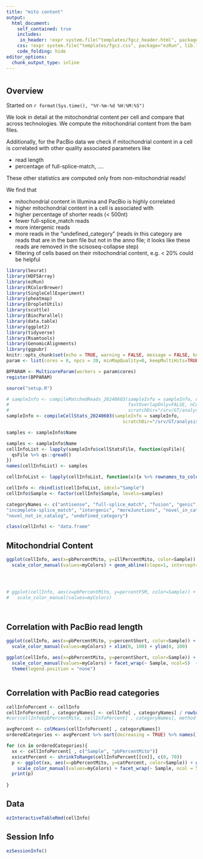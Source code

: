 ```yaml
---
title: "mito content"
output: 
  html_document:
    self_contained: true
    includes:
     in_header: !expr system.file("templates/fgcz_header.html", package="ezRun", lib.loc=.libPaths())
    css: !expr system.file("templates/fgcz.css", package="ezRun", lib.loc=.libPaths())
    code_folding: hide
editor_options: 
  chunk_output_type: inline
---
```



# {.tabset}

## Overview
Started on `r format(Sys.time(), "%Y-%m-%d %H:%M:%S")`

We look in detail at the mitochondrial content per cell and compare that across technologies. We compute the mitochondrial content from the bam files.

Additionally, for the PacBio data we check if mitochondrial content in a cell is correlated with other quality associated parameters like

- read length
- percentage of full-splice-match, ....

These other statistics are computed only from non-mitochondrial reads!

We find that

- mitochondrial content in Illumina and PacBio is highly correlated
- higher mitochondrial content in a cell is associated with
 - higher percentage of shorter reads (< 500nt)
 - fewer full-splice_match reads
 - more intergenic reads
 - more reads in the "undefined_category" (reads in this category are reads that are in the bam file but not in the anno file; it looks like these reads are removed in the scisoseq-collapse step)
 - filtering of cells based on their mitochondrial content, e.g. < 20% could be helpful
 



```r
library(Seurat)
library(HDF5Array)
library(ezRun)
library(RColorBrewer)
library(SingleCellExperiment)
library(pheatmap)
library(DropletUtils)
library(scuttle)
library(BiocParallel)
library(data.table)
library(ggplot2)
library(tidyverse)
library(Rsamtools)
library(GenomicAlignments)
library(ggpubr)
knitr::opts_chunk$set(echo = TRUE, warning = FALSE, message = FALSE, knitr.table.format = "html")
param <- list(cores = 8, npcs = 20, minMapQuality=0, keepMultiHits=TRUE, clusterResolution=1)

BPPARAM <- MulticoreParam(workers = param$cores)
register(BPPARAM)

source("setup.R")

```


```r
# sampleInfo <- compileMatchedReads_20240603(sampleInfo = sampleInfo, cbStart = cbStart, 
#                                            fastOverlapOnly=FALSE, nCores=4,
#                                            scratchDir="/srv/GT/analysis/p28443-Hella/p28443_read-matching_20240603")
sampleInfo <- compileCellStats_20240603(sampleInfo = sampleInfo, 
                                           scratchDir="/srv/GT/analysis/p28443-Hella/p28443_read-matching_20240603")

```




```r

samples <- sampleInfo$Name

samples <- sampleInfo$Name
cellInfoList <- lapply(sampleInfo$cellStatsFile, function(qsFile){
  qsFile %>% qs::qread()
})
names(cellInfoList) <- samples

cellInfoList <- lapply(cellInfoList, function(x){x %>% rownames_to_column("Barcode")})

cellInfo <- rbindlist(cellInfoList, idcol="Sample")
cellInfo$Sample <- factor(cellInfo$Sample, levels=samples)

categoryNames <- c("antisense", "full-splice_match", "fusion", "genic", "genic_intron", 
"incomplete-splice_match", "intergenic", "moreJunctions", "novel_in_catalog", 
"novel_not_in_catalog", "undefined_category")

class(cellInfo) <- "data.frame"

```

## Mitochondrial Content


```r


ggplot(cellInfo, aes(x=pbPercentMito, y=illPercentMito, color=Sample)) + geom_point() + 
  scale_color_manual(values=myColors) + geom_abline(slope=1, intercept=0) + xlim(0, 100) + ylim(0, 100)




# ggplot(cellInfo, aes(x=pbPercentMito, y=percentFSM, color=Sample)) + geom_point() + 
#   scale_color_manual(values=myColors)




```

## Correlation with PacBio read length

```r

ggplot(cellInfo, aes(x=pbPercentMito, y=percentShort, color=Sample)) + geom_point() + 
  scale_color_manual(values=myColors) + xlim(0, 100) + ylim(0, 100)

```

```r

ggplot(cellInfo, aes(x=pbPercentMito, y=percentShort, color=Sample)) + geom_point() + 
  scale_color_manual(values=myColors) + facet_wrap(~ Sample, ncol=5)  + xlim(0, 100) + ylim(0, 100) +
  theme(legend.position = "none")



```

## Correlation with PacBio read categories


```r

cellInfoPercent <- cellInfo
cellInfoPercent[ , categoryNames] <- cellInfo[ , categoryNames] / rowSums(cellInfo[ , categoryNames]) * 100
#cor(cellInfo$pbPercentMito, cellInfoPercent[ , categoryNames], method = "spearman")

avgPercent <- colMeans(cellInfoPercent[ , categoryNames])
orderedCategories <- avgPercent %>% sort(decreasing = TRUE) %>% names()

for (cn in orderedCategories){
  xx <- cellInfoPercent[ , c("Sample", "pbPercentMito")]
  xx$catPercent <- shrinkToRange(cellInfoPercent[[cn]], c(0, 70))
  p <- ggplot(xx, aes(x=pbPercentMito, y=catPercent, color=Sample)) + geom_point() + ylim(0, 70) +
    scale_color_manual(values=myColors) + facet_wrap(~ Sample, ncol = 5) + ggtitle(cn) + theme(legend.position = "none")
  print(p)
  
}


```

## Data

```r

ezInteractiveTableRmd(cellInfo)

```


## Session Info

```r

ezSessionInfo()

```



